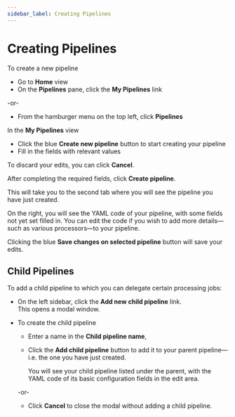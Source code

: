 ```yaml
---
sidebar_label: Creating Pipelines
---
```


# Creating Pipelines

To create a new pipeline

- Go to **Home** view
- On the **Pipelines** pane, click the **My Pipelines** link

-or-

- From the hamburger menu on the top left, click **Pipelines**

In the **My Pipelines** view

- Click the blue **Create new pipeline** button to start creating your pipeline
- Fill in the fields with relevant values

To discard your edits, you can click **Cancel**.

After completing the required fields, click **Create pipeline**.

This will take you to the second tab where you will see the pipeline you have just created.

On the right, you will see the YAML code of your pipeline, with some fields not yet set filled in. You can edit the code if you wish to add more details&mdash;such as various processors&mdash;to your pipeline.

Clicking the blue **Save changes on selected pipeline** button will save your edits.

## Child Pipelines

To add a child pipeline to which you can delegate certain processing jobs:

- On the left sidebar, click the **Add new child pipeline** link.\
  This opens a modal window.

- To create the child pipeline
  - Enter a name in the **Child pipeline name**,
  - Click the **Add child pipeline** button to add it to your parent pipeline&mdash;i.e. the one you have just created.

    You will see your child pipeline listed under the parent, with the YAML code of its basic configuration fields in the edit area.

  -or-
  - Click **Cancel** to close the modal without adding a child pipeline.
